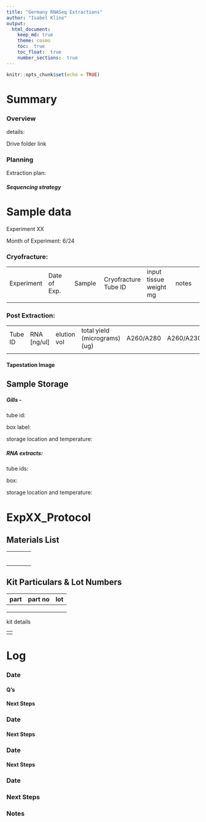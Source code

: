```yaml
---
title: "Germany RNASeq Extractions"
author: "Isabel Kline"
output:  
  html_document:
    keep_md: true
    theme: cosmo
    toc:  true
    toc_float:  true
    number_sections:  true
---
```


```r
knitr::opts_chunk$set(echo = TRUE)
```

# Summary

### Overview

details:

Drive folder link

### Planning

Extraction plan:

##### Sequencing strategy

# Sample data

Experiment XX

Month of Experiment: 6/24

### Cryofracture:

|            |              |        |                      |                        |       |
|------------|------------|------------|------------|------------|------------|
| Experiment | Date of Exp. | Sample | Cryofracture Tube ID | input tissue weight mg | notes |
|            |              |        |                      |                        |       |

### Post Extraction:

|         |              |             |                               |           |           |                            |             |     |
|--------|--------|--------|--------|--------|--------|--------|--------|--------|
| Tube ID | RNA [ng/ul]  | elution vol | total yield (micrograms) (ug) | A260/A280 | A260/A230 | Bioanalyzer avg size [bp]  | \% of total | RIN |
|         |              |             |                               |           |           |                            |             |     |

#### Tapestation Image

## Sample Storage

##### Gills - 

tube id:

box label:

storage location and temperature:

##### RNA extracts:

tube ids:

box:

storage location and temperature:

# ExpXX_Protocol

## Materials List

|     |     |     |     |
|-----|-----|-----|-----|
|     |     |     |     |
|     |     |     |     |
|     |     |     |     |
|     |     |     |     |
|     |     |     |     |
|     |     |     |     |

## Kit Particulars & Lot Numbers

| part | part no | lot |
|------|---------|-----|
|      |         |     |
|      |         |     |
|      |         |     |

kit details

|     |
|-----|
|     |

# Log

### Date

#### Q's

#### Next Steps

### Date

#### Next Steps

### Date

#### Next Steps

### Date

### Next Steps

### Notes
